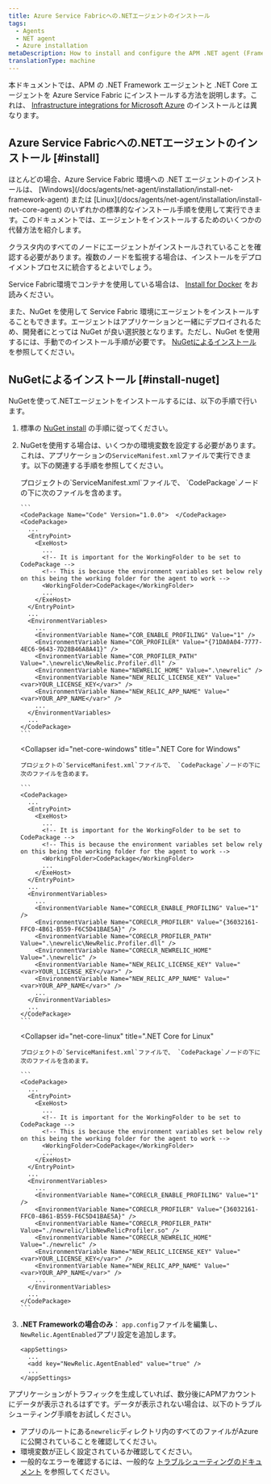 ```yaml
---
title: Azure Service Fabricへの.NETエージェントのインストール
tags:
  - Agents
  - NET agent
  - Azure installation
metaDescription: How to install and configure the APM .NET agent (Framework and Core) for Azure Service Fabric.
translationType: machine
---
```


本ドキュメントでは、APM の .NET Framework エージェントと .NET Core エージェントを Azure Service Fabric にインストールする方法を説明します。これは、 [Infrastructure integrations for Microsoft Azure](/docs/integrations/microsoft-azure-integrations/getting-started/introduction-azure-monitoring-integrations) のインストールとは異なります。

## Azure Service Fabricへの.NETエージェントのインストール [#install]

<Callout variant="important">
  ほとんどの場合、Azure Service Fabric 環境への .NET エージェントのインストールは、 [Windows](/docs/agents/net-agent/installation/install-net-framework-agent) または [Linux](/docs/agents/net-agent/installation/install-net-core-agent) のいずれかの標準的なインストール手順を使用して実行できます。このドキュメントでは、エージェントをインストールするためのいくつかの代替方法を紹介します。

  クラスタ内のすべてのノードにエージェントがインストールされていることを確認する必要があります。複数のノードを監視する場合は、インストールをデプロイメントプロセスに統合するとよいでしょう。
</Callout>

Service Fabric環境でコンテナを使用している場合は、 [Install for Docker](/docs/agents/net-agent/installation/install-docker-container) をお読みください。

また、NuGet を使用して Service Fabric 環境にエージェントをインストールすることもできます。エージェントはアプリケーションと一緒にデプロイされるため、開発者にとっては NuGet が良い選択肢となります。ただし、NuGet を使用するには、手動でのインストール手順が必要です。 [NuGetによるインストール](#install-nuget) を参照してください。

## NuGetによるインストール [#install-nuget]

NuGetを使って.NETエージェントをインストールするには、以下の手順で行います。

1. 標準の [NuGet install](/docs/agents/net-agent/installation/install-net-agent-using-nuget) の手順に従ってください。

2. NuGetを使用する場合は、いくつかの環境変数を設定する必要があります。これは、アプリケーションの`ServiceManifest.xml`ファイルで実行できます。以下の関連する手順を参照してください。

   <CollapserGroup>
     <Collapser
       id="net-framework"
       title=".NET Framework"
     >
       プロジェクトの`ServiceManifest.xml`ファイルで、 `CodePackage`ノードの下に次のファイルを含めます。

       ```
       <CodePackage Name="Code" Version="1.0.0">  </CodePackage>
       <CodePackage>
         ...
         <EntryPoint>
           <ExeHost>
             ...
             <!-- It is important for the WorkingFolder to be set to CodePackage -->
             <!-- This is because the environment variables set below rely on this being the working folder for the agent to work -->
             <WorkingFolder>CodePackage</WorkingFolder>
             ...
           </ExeHost>
         </EntryPoint>
         ...
         <EnvironmentVariables>
           ...
           <EnvironmentVariable Name="COR_ENABLE_PROFILING" Value="1" />
           <EnvironmentVariable Name="COR_PROFILER" Value="{71DA0A04-7777-4EC6-9643-7D28B46A8A41}" />
           <EnvironmentVariable Name="COR_PROFILER_PATH" Value=".\newrelic\NewRelic.Profiler.dll" />
           <EnvironmentVariable Name="NEWRELIC_HOME" Value=".\newrelic" />
           <EnvironmentVariable Name="NEW_RELIC_LICENSE_KEY" Value="<var>YOUR_LICENSE_KEY</var>" />
           <EnvironmentVariable Name="NEW_RELIC_APP_NAME" Value="<var>YOUR_APP_NAME</var>" />
           ...
         </EnvironmentVariables>
         ...
       </CodePackage>
       ```
     </Collapser>

     <Collapser
       id="net-core-windows"
       title=".NET Core for Windows"
     >
       プロジェクトの`ServiceManifest.xml`ファイルで、 `CodePackage`ノードの下に次のファイルを含めます。

       ```
       <CodePackage>
         ...
         <EntryPoint>
           <ExeHost>
             ...
             <!-- It is important for the WorkingFolder to be set to CodePackage -->
             <!-- This is because the environment variables set below rely on this being the working folder for the agent to work -->
             <WorkingFolder>CodePackage</WorkingFolder>
             ...
           </ExeHost>
         </EntryPoint>
         ...
         <EnvironmentVariables>
           ...
           <EnvironmentVariable Name="CORECLR_ENABLE_PROFILING" Value="1" />
           <EnvironmentVariable Name="CORECLR_PROFILER" Value="{36032161-FFC0-4B61-B559-F6C5D41BAE5A}" />
           <EnvironmentVariable Name="CORECLR_PROFILER_PATH" Value=".\newrelic\NewRelic.Profiler.dll" />
           <EnvironmentVariable Name="CORECLR_NEWRELIC_HOME" Value=".\newrelic" />
           <EnvironmentVariable Name="NEW_RELIC_LICENSE_KEY" Value="<var>YOUR_LICENSE_KEY</var>" />
           <EnvironmentVariable Name="NEW_RELIC_APP_NAME" Value="<var>YOUR_APP_NAME</var>" />
           ...
         </EnvironmentVariables>
         ...
       </CodePackage>
       ```
     </Collapser>

     <Collapser
       id="net-core-linux"
       title=".NET Core for Linux"
     >
       プロジェクトの`ServiceManifest.xml`ファイルで、 `CodePackage`ノードの下に次のファイルを含めます。

       ```
       <CodePackage>
         ...
         <EntryPoint>
           <ExeHost>
             ...
             <!-- It is important for the WorkingFolder to be set to CodePackage -->
             <!-- This is because the environment variables set below rely on this being the working folder for the agent to work -->
             <WorkingFolder>CodePackage</WorkingFolder>
             ...
           </ExeHost>
         </EntryPoint>
         ...
         <EnvironmentVariables>
           ...
           <EnvironmentVariable Name="CORECLR_ENABLE_PROFILING" Value="1" />
           <EnvironmentVariable Name="CORECLR_PROFILER" Value="{36032161-FFC0-4B61-B559-F6C5D41BAE5A}" />
           <EnvironmentVariable Name="CORECLR_PROFILER_PATH" Value="./newrelic/libNewRelicProfiler.so" />
           <EnvironmentVariable Name="CORECLR_NEWRELIC_HOME" Value="./newrelic" />
           <EnvironmentVariable Name="NEW_RELIC_LICENSE_KEY" Value="<var>YOUR_LICENSE_KEY</var>" />
           <EnvironmentVariable Name="NEW_RELIC_APP_NAME" Value="<var>YOUR_APP_NAME</var>" />
           ...
         </EnvironmentVariables>
         ...
       </CodePackage>
       ```
     </Collapser>
   </CollapserGroup>

3. **.NET Frameworkの場合のみ**： `app.config`ファイルを編集し、 `NewRelic.AgentEnabled`アプリ設定を追加します。

   ```
   <appSettings>
     ...
     <add key="NewRelic.AgentEnabled" value="true" />
     ...
   </appSettings>
   ```

アプリケーションがトラフィックを生成していれば、数分後にAPMアカウントにデータが表示されるはずです。データが表示されない場合は、以下のトラブルシューティング手順をお試しください。

* アプリのルートにある`newrelic`ディレクトリ内のすべてのファイルがAzureに公開されていることを確認してください。
* 環境変数が正しく設定されているか確認してください。
* 一般的なエラーを確認するには、一般的な [トラブルシューティングのドキュメント](/docs/agents/net-agent/troubleshooting/no-data-appears-net) を参照してください。